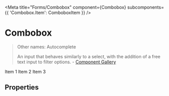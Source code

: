 

<Meta
  title="Forms/Combobox"
  component={Combobox}
  subcomponents={{ 'Combobox.Item': ComboboxItem }}
/>


# Combobox

> Other names: Autocomplete
>
> An input that behaves similarly to a select, with the addition of a free text input to filter options. - [Component Gallery](https://component.gallery/components/combobox/)

<Canvas>
  <Story name="Default">
    <Combobox value="Item 1">
      <Combobox.Item>Item 1</Combobox.Item>
      <Combobox.Item>Item 2</Combobox.Item>
      <Combobox.Item>Item 3</Combobox.Item>
    </Combobox>
  </Story>
</Canvas>

## Properties

<ArgsTable />